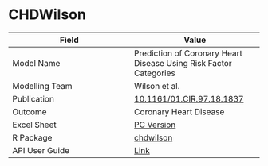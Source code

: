 # CHDWilson

| Field         | Value         |
| ------------- |-------------- |
| Model Name    | Prediction of Coronary Heart Disease Using Risk Factor Categories |
| Modelling Team| Wilson et al.|
| Publication   | [10.1161/01.CIR.97.18.1837](https://doi.org/10.1161/01.CIR.97.18.1837)|
| Outcome       | Coronary Heart Disease |
| Excel Sheet   | [PC Version](https://drive.google.com/uc?export=download&id=18RcG1yHeobxNw7T7m_dnF_5VDIz1ty--) |
| R Package     | [chdwilson](https://github.com/resplab/chdwilson)|
| API User Guide| [Link](https://resplab.github.io/prismguide/api-users-guide.html#chdwilson)          |
